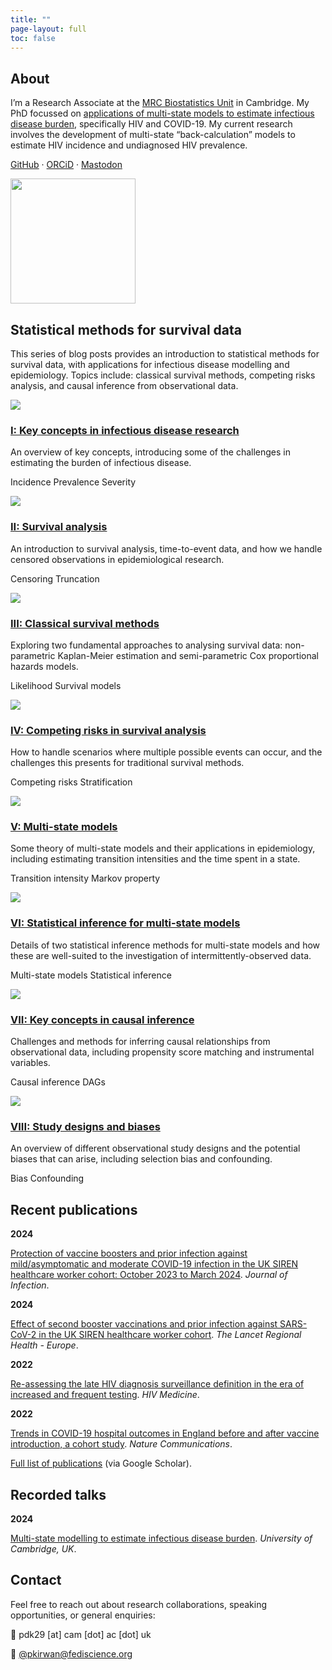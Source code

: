 ```yaml
---
title: ""
page-layout: full
toc: false
---
```


## About {#about}

::: {.about-container}
::: {.about-text}
I'm a Research Associate at the [MRC Biostatistics Unit](https://www.mrc-bsu.cam.ac.uk) in Cambridge. My PhD focussed on [applications of multi-state models to estimate infectious disease burden](https://doi.org/10.17863/CAM.112581), specifically HIV and COVID-19. My current research involves the development of multi-state "back-calculation" models to estimate HIV incidence and undiagnosed HIV prevalence.

[GitHub](https://github.com/pkirwan) · [ORCiD](https://orcid.org/0000-0001-6904-0500) · [Mastodon](https://fediscience.org/@pkirwan)
:::

::: {.profile-image}
![](./images/profile-photo.jpg){width=200}
:::
:::

## Statistical methods for survival data {#blog}

This series of blog posts provides an introduction to statistical methods for survival data, with applications for infectious disease modelling and epidemiology. Topics include: classical survival methods, competing risks analysis, and causal inference from observational data.

::: {.blog-posts}

::: {.blog-post}
[![](./images/infectious-disease-banner.webp)](./blog/key-concepts-infectious-disease.qmd)

### [I: Key concepts in infectious disease research](./blog/key-concepts-infectious-disease.qmd)

An overview of key concepts, introducing some of the challenges in estimating the burden of infectious disease.

::: {.tags}
[Incidence]{.tag} [Prevalence]{.tag} [Severity]{.tag}
:::
:::

::: {.blog-post}
[![](./images/survival-analysis-banner.jpg)](./blog/survival-analysis.qmd)

### [II: Survival analysis](./blog/survival-analysis.qmd)

An introduction to survival analysis, time-to-event data, and how we handle censored observations in epidemiological research.

::: {.tags}
[Censoring]{.tag} [Truncation]{.tag}
:::
:::

::: {.blog-post}
[![](./images/survival-methods-banner.png)](./blog/classical-survival-methods.qmd)

### [III: Classical survival methods](./blog/classical-survival-methods.qmd)

Exploring two fundamental approaches to analysing survival data: non-parametric Kaplan-Meier estimation and semi-parametric Cox proportional hazards models.

::: {.tags}
[Likelihood]{.tag} [Survival models]{.tag}
:::
:::

::: {.blog-post}
[![](./images/competing-risks-banner.png)](./blog/competing-risks-methods.qmd)

### [IV: Competing risks in survival analysis](./blog/competing-risks-methods.qmd)

How to handle scenarios where multiple possible events can occur, and the challenges this presents for traditional survival methods.

::: {.tags}
[Competing risks]{.tag} [Stratification]{.tag}
:::
:::

::: {.blog-post}
[![](./images/multi-state-models-banner.png)](./blog/multi-state-models.qmd)

### [V: Multi-state models](./blog/multi-state-models.qmd)

Some theory of multi-state models and their applications in epidemiology, including estimating transition intensities and the time spent in a state.

::: {.tags}
[Transition intensity]{.tag} [Markov property]{.tag}
:::
:::

::: {.blog-post}
[![](./images/statistical-inference-banner.png)](./blog/statistical-inference-msms.qmd)

### [VI: Statistical inference for multi-state models](./blog/statistical-inference-msms.qmd)

Details of two statistical inference methods for multi-state models and how these are well-suited to the investigation of intermittently-observed data.

::: {.tags}
[Multi-state models]{.tag} [Statistical inference]{.tag}
:::
:::

::: {.blog-post}
[![](./images/causal-inference-banner.png)](./blog/causal-inference.qmd)

### [VII: Key concepts in causal inference](./blog/causal-inference.qmd)

Challenges and methods for inferring causal relationships from observational data, including propensity score matching and instrumental variables.

::: {.tags}
[Causal inference]{.tag} [DAGs]{.tag}
:::
:::

::: {.blog-post}
[![](./images/study-designs-banner.png)](./blog/study-designs.qmd)

### [VIII: Study designs and biases](./blog/study-designs.qmd)

An overview of different observational study designs and the potential biases that can arise, including selection bias and confounding.

::: {.tags}
[Bias]{.tag} [Confounding]{.tag}
:::
:::

:::

## Recent publications {#recent-publications}

::: {.publications}

::: {.publication}
**2024**

[Protection of vaccine boosters and prior infection against mild/asymptomatic and moderate COVID-19 infection in the UK SIREN healthcare worker cohort: October 2023 to March 2024](https://doi.org/10.1016/j.jinf.2024.106293). *Journal of Infection*.
:::

::: {.publication}
**2024**

[Effect of second booster vaccinations and prior infection against SARS-CoV-2 in the UK SIREN healthcare worker cohort](https://doi.org/10.1016/j.lanepe.2023.100809). *The Lancet Regional Health - Europe*.
:::

::: {.publication}
**2022**

[Re-assessing the late HIV diagnosis surveillance definition in the era of increased and frequent testing](https://doi.org/10.1111/hiv.13394). *HIV Medicine*.
:::

::: {.publication}
**2022**

[Trends in COVID-19 hospital outcomes in England before and after vaccine introduction, a cohort study](https://doi.org/10.1038/s41467-022-32458-y). *Nature Communications*.
:::

:::

[Full list of publications](https://scholar.google.co.uk/citations?user=pxDDqncAAAAJ) (via Google Scholar).

## Recorded talks {#talks}

::: {.publication}
**2024**

[Multi-state modelling to estimate infectious disease burden](https://www.youtube.com/watch?v=361Cmi9Zb7I). *University of Cambridge, UK*.
:::

## Contact {#contact}

::: {.contact-container}
::: {.contact-info}
Feel free to reach out about research collaborations, speaking opportunities, or general enquiries:

📧 pdk29 [at] cam [dot] ac [dot] uk

🐘 [@pkirwan@fediscience.org](https://fediscience.org/@pkirwan)
:::
:::
